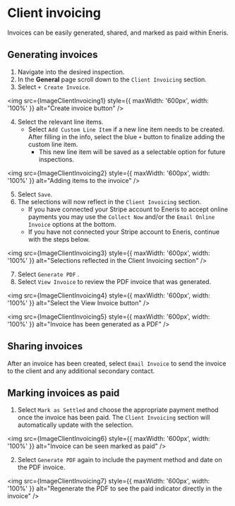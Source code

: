 
# Client invoicing

Invoices can be easily generated, shared, and marked as paid within Eneris.

## Generating invoices

1. Navigate into the desired inspection.
2. In the **General** page scroll down to the `Client Invoicing` section.
3. Select `+ Create Invoice`.

<img src={ImageClientInvoicing1} style={{ maxWidth: '600px', width: '100%' }} alt="Create invoice button" />

4. Select the relevant line items.
    - Select `Add Custom Line Item` if a new line item needs to be created. After filling in the info, select the blue `+` button to finalize adding the custom line item.
        - This new line item will be saved as a selectable option for future inspections.

<img src={ImageClientInvoicing2} style={{ maxWidth: '600px', width: '100%' }} alt="Adding items to the invoice" />

5. Select `Save`.
6. The selections will now reflect in the `Client Invoicing` section.
    - If you have connected your Stripe account to Eneris to accept online payments you may use the `Collect Now` and/or the `Email Online Invoice` options at the bottom.
    - If you have not connected your Stripe account to Eneris, continue with the steps below.

<img src={ImageClientInvoicing3} style={{ maxWidth: '600px', width: '100%' }} alt="Selections reflected in the Client Invoicing section" />

7. Select `Generate PDF` .
8. Select `View Invoice` to review the PDF invoice that was generated.

<img src={ImageClientInvoicing4} style={{ maxWidth: '600px', width: '100%' }} alt="Select the View Invoice button" />

<img src={ImageClientInvoicing5} style={{ maxWidth: '600px', width: '100%' }} alt="Invoice has been generated as a PDF" />

## Sharing invoices

After an invoice has been created, select `Email Invoice` to send the invoice to the client and any additional secondary contact.

## Marking invoices as paid

1. Select `Mark as Settled` and choose the appropriate payment method once the invoice has been paid. The `Client Invoicing` section will automatically update with the selection.

<img src={ImageClientInvoicing6} style={{ maxWidth: '600px', width: '100%' }} alt="Invoice can be seen marked as paid" />

2. Select `Generate PDF` again to include the payment method and date on the PDF invoice.

<img src={ImageClientInvoicing7} style={{ maxWidth: '600px', width: '100%' }} alt="Regenerate the PDF to see the paid indicator directly in the invoice" />